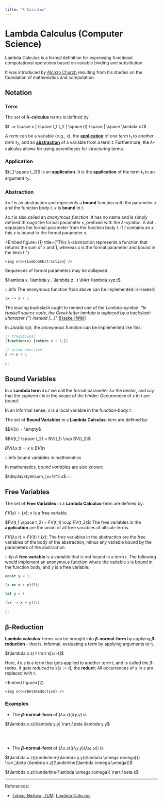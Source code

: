 ```yaml
---
title: "λ Calculus"
---
```



# Lambda Calculus (Computer Science)

Lambda Calculus is a formal definition for expressing functional computational operations based on variable binding and substitution.

It was introduced by [Alonzo Church](https://en.wikipedia.org/wiki/Alonzo_Church) resulting from his studies on the foundation of mathematics and computation.

## Notation

### Term
The set of **$\lambda$-calculus** terms is defined by

$t ::= \space x | \space t_1 t_2 | \space (t) \space | \space \lambda x.t$

A _term_ can be a variable (e.g., $x$), the [**application**](#application) of one _term_ $t_1$ to another _term_ $t_2$, and an [**abstraction**](#abstraction) of a variable from a term $t$. Furthermore, the $\lambda$-calculus allows for using parentheses for structuring terms.

### Application
$(t_1 \space t_2)$ is an **application**. It is the **application** of the term $t_1$ to an argument $t_2$.

### Abstraction
$\lambda x.t$ is an abstraction and represents a **bound** function with the parameter $x$ and the function body $t$. $x$ is **bound** in $t$.

$\lambda x.t$ is also called an _anonymous function_. It has no name and is simply defined through the formal parameter `x`, prefixed with the $\lambda$-symbol. A dot `.` separates the formal parameter from the function body $t$. If $t$ contains an $x$, this $x$ is bound to the formal parameter $x$.


<Embed
    figure={1}
    title={"This λ-abstraction represents a function that returns the sum of x and 1, whereas x is the formal parameter and bound in the term t."}
>
    <img src={LambdaAbstraction} />
</Embed>

Sequences of formal parameters may be collapsed:

$\lambda x. \lambda y . \lambda z . t \lrArr \lambda xyz.t$

:::info
The anonymous function from above can be implemented in Haskell:

```haskell title="Haskell"
\x -> x + 1
```
The leading backslash ought to remind one of the Lambda-symbol: _"In Haskell source code, the Greek letter lambda is replaced by a backslash character ('\') instead [...]"_ [[Haskell Wiki]](https://wiki.haskell.org/Lambda_abstraction)

In JavaScript, the anonymous function can be implemented like this:

```javascript title="JavaScript"
// traditional
(function(x) {return x + 1;})

// arrow function
x => x + 1
```
:::

## Bound Variables

In a **Lambda term** $\lambda x.t$ we call the formal parameter $\lambda x$ the _binder_, and say that the _subterm_ $t$ is in the scope of the _binder_: Occurrences of $x$ in $t$ are _bound_.

In an informal sense, $x$ is a local variable in the function-body $t$.

The set of **Bound Variables** in a **Lambda Calculus**-term are defined by:

$BV(x) = \empty$

$BV(t_1 \space t_2) = BV(t_1) \cup BV(t_2)$

$BV(\lambda x . t) = {x} \cup BV(t)$


:::info bound variables in mathematics

In mathematics, _bound variables_ are also known:

$\displaystyle\sum_{x=1}^5 x$
:::

## Free Variables

The set of **Free Variables** in a **Lambda Calculus**-term are defined by:

$FV(x) = \{x\}$: x is a free variable.

$FV(t_1 \space t_2) = FV(t_1) \cup FV(t_2)$: The free variables in the **application** are the union of all free variables of all sub-terms.

$FV(\lambda x.t) = FV(t) \setminus \{x\}$: The free variables in the abstraction are the free variables of the body of the abstraction, minus any variable bound by the parameters of the abstraction.

:::tip
A **free variable** is a variable that is not bound in a term $t$. The following would implement an anonymous function where the variable $x$ is bound in the function body, and $y$ is a free variable:

```javascript title="Javascript"
const y = 1;

(x => x + y)(5);
```

```haskell title="Haskell"
let y = 1

(\x -> x + y)(5)
```

:::


## β-Reduction

**Lambda calculus**-terms can be brought into **$\beta$-normal-form** by applying  **$\beta$-reduction** - that is, informal, evaluating a term by applying arguments to it.

$(\lambda x.s) t \rarr s[x:=t]$

Here, $\lambda x.s$ is a term that gets applied to another term $t$, and is called the $\beta$-redex. It gets _reduced_ to  $s[x:=t]$, the **reduct**: All occurrences of $x$ in $s$ are replaced with $t$.


<Embed
    figure={2}
>
    <img src={BetaReduction} />
</Embed>

### Examples

 - The **$\beta$-normal-form** of $(\lambda x.x)(\lambda y.y)$ is

$(\lambda x.x)(\lambda y.y) \rarr_\beta \lambda y.y$

<br /><br />

 - The **$\beta$-normal-form** of $(\lambda x.z)((\lambda y.y)(\lambda \omega.\omega))$  is

$(\lambda x.z)(\underline{(\lambda y.y)(\lambda \omega.\omega)}) \rarr_\beta (\lambda x.z)(\underline{\lambda \omega.\omega})$

$(\lambda x.z)(\underline{\lambda \omega.\omega}) \rarr_\beta z$

-------
References:

  - [Tobias Nipkow, TUM](https://www21.in.tum.de/~nipkow/): [Lambda Calculus](https://www21.in.tum.de/teaching/lambda/WS22/assets/lecture-notes.pdf)